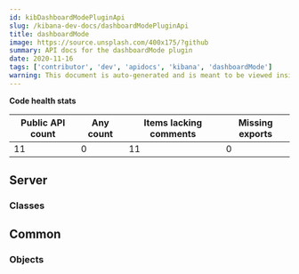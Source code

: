 ```yaml
---
id: kibDashboardModePluginApi
slug: /kibana-dev-docs/dashboardModePluginApi
title: dashboardMode
image: https://source.unsplash.com/400x175/?github
summary: API docs for the dashboardMode plugin
date: 2020-11-16
tags: ['contributor', 'dev', 'apidocs', 'kibana', 'dashboardMode']
warning: This document is auto-generated and is meant to be viewed inside our experimental, new docs system. Reach out in #docs-engineering for more info.
---
```







**Code health stats**

| Public API count  | Any count | Items lacking comments | Missing exports | 
|-------------------|-----------|------------------------|-----------------|
| 11 | 0 | 11 | 0 |

## Server

### Classes
<DocDefinitionList data={dashboardModeObj.server.classes}/>

## Common

### Objects
<DocDefinitionList data={dashboardModeObj.common.objects}/>


